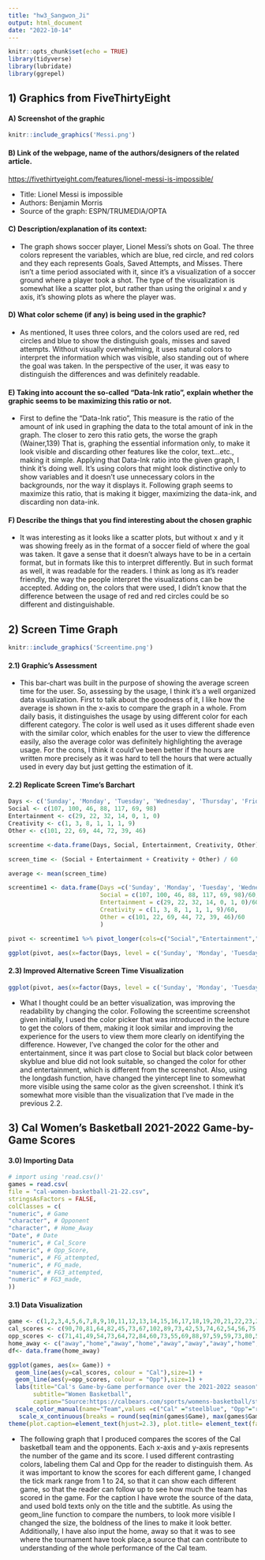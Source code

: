 ```yaml
---
title: "hw3_Sangwon_Ji"
output: html_document
date: "2022-10-14"
---
```


```r
knitr::opts_chunk$set(echo = TRUE)
library(tidyverse)
library(lubridate)
library(ggrepel)
```

## 1) Graphics from FiveThirtyEight

#### A) Screenshot of the graphic

```r
knitr::include_graphics('Messi.png')
```

#### B) Link of the webpage, name of the authors/designers of the related article.

<https://fivethirtyeight.com/features/lionel-messi-is-impossible/> 

- Title: Lionel Messi is impossible 
- Authors: Benjamin Morris 
- Source of the graph: ESPN/TRUMEDIA/OPTA

#### C) Description/explanation of its context:

-   The graph shows soccer player, Lionel Messi's shots on Goal. The three colors represent the variables, which are blue, red circle, and red colors and they each represents Goals, Saved Attempts, and Misses. There isn't a time period associated with it, since it's a visualization of a soccer ground where a player took a shot. The type of the visualization is somewhat like a scatter plot, but rather than using the original x and y axis, it's showing plots as where the player was.

#### D) What color scheme (if any) is being used in the graphic?

-   As mentioned, It uses three colors, and the colors used are red, red circles and blue to show the distinguish goals, misses and saved attempts. Without visually overwhelming, it uses natural colors to interpret the information which was visible, also standing out of where the goal was taken. In the perspective of the user, it was easy to distinguish the differences and was definitely readable.

#### E) Taking into account the so-called "Data-Ink ratio", explain whether the graphic seems to be maximizing this ratio or not.

-   First to define the "Data-Ink ratio", This measure is the ratio of the amount of ink used in graphing the data to the total amount of ink in the graph. The closer to zero this ratio gets, the worse the graph (Wainer,139) That is, graphing the essential information only, to make it look visible and discarding other features like the color, text...etc., making it simple. Applying that Data-Ink ratio into the given graph, I think it's doing well. It's using colors that might look distinctive only to show variables and it doesn't use unnecessary colors in the backgrounds, nor the way it displays it. Following graph seems to maximize this ratio, that is making it bigger, maximizing the data-ink, and discarding non data-ink.

#### F) Describe the things that you find interesting about the chosen graphic

-   It was interesting as it looks like a scatter plots, but without x and y it was showing freely as in the format of a soccer field of where the goal was taken. It gave a sense that it doesn't always have to be in a certain format, but in formats like this to interpret differently. But in such format as well, it was readable for the readers. I think as long as it's reader friendly, the way the people interpret the visualizations can be accepted. Adding on, the colors that were used, I didn't know that the difference between the usage of red and red circles could be so different and distinguishable.

## 2) Screen Time Graph

```r
knitr::include_graphics('Screentime.png')
```

#### 2.1) Graphic's Assessment

-   This bar-chart was built in the purpose of showing the average screen time for the user. So, assessing by the usage, I think it's a well organized data visualization. First to talk about the goodness of it, I like how the average is shown in the x-axis to compare the graph in a whole. From daily basis, it distinguishes the usage by using different color for each different category. The color is well used as it uses different shade even with the similar color, which enables for the user to view the difference easily, also the average color was definitely highlighting the average usage. For the cons, I think it could've been better if the hours are written more precisely as it was hard to tell the hours that were actually used in every day but just getting the estimation of it.

#### 2.2) Replicate Screen Time's Barchart

```r
Days <- c('Sunday', 'Monday', 'Tuesday', 'Wednesday', 'Thursday', 'Friday', 'Saturday')
Social <- c(107, 100, 46, 88, 117, 69, 98)
Entertainment <- c(29, 22, 32, 14, 0, 1, 0)
Creativity <- c(1, 3, 8, 1, 1, 1, 9)
Other <- c(101, 22, 69, 44, 72, 39, 46)

screentime <-data.frame(Days, Social, Entertainment, Creativity, Other)

screen_time <- (Social + Entertainment + Creativity + Other) / 60

average <- mean(screen_time)

screentime1 <- data.frame(Days =c('Sunday', 'Monday', 'Tuesday', 'Wednesday', 'Thursday', 'Friday', 'Saturday'), 
                          Social = c(107, 100, 46, 88, 117, 69, 98)/60,
                          Entertainment = c(29, 22, 32, 14, 0, 1, 0)/60,
                          Creativity = c(1, 3, 8, 1, 1, 1, 9)/60,
                          Other = c(101, 22, 69, 44, 72, 39, 46)/60
                          )

pivot <- screentime1 %>% pivot_longer(cols=c("Social","Entertainment","Creativity","Other"), names_to = "Category", values_to = "Time")

ggplot(pivot, aes(x=factor(Days, level = c('Sunday', 'Monday', 'Tuesday', 'Wednesday', 'Thursday', 'Friday', 'Saturday')), y=Time, fill=Category, width = 0.6)) + geom_col() + geom_bar(stat="identity")+ geom_hline(aes(yintercept= average)) + labs(x="Days", y="Time(Hours)", title = "Daily Average", subtitle="2h 43m", caption = "Creativity = 24min Entertainment = 1h 36m Other = 6h 35m Social = 10h 42m") + theme_dark() + theme(legend.position="bottom", plot.caption= element_text(face="bold", hjust=0.5, size = 11))

```

#### 2.3) Improved Alternative Screen Time Visualization

```r
ggplot(pivot, aes(x=factor(Days, level = c('Sunday', 'Monday', 'Tuesday', 'Wednesday', 'Thursday', 'Friday', 'Saturday')), y=Time, fill=Category, width = 0.6)) + geom_col() + geom_bar(stat="identity")+ geom_hline(aes(yintercept= average), linetype ="longdash", color = "#65cb66") + labs(x="Days", y="Time(Hours)", title = "Daily Average", subtitle="2h 43m", caption = "Creativity = 24min Entertainment = 1h 36m Other = 6h 35m Social = 10h 42m") + theme_dark() +scale_fill_manual("Category", values = c("Creativity"="#f0a43b", "Entertainment"="#3a3a3c", "Other"="#81cffb", "Social"="#3883f6")) + theme(legend.position="bottom", plot.caption= element_text(face="bold", hjust=0.5, size =11))
```

-   What I thought could be an better visualization, was improving the readability by changing the color. Following the screentime screenshot given initially, I used the color picker that was introduced in the lecture to get the colors of them, making it look similar and improving the experience for the users to view them more clearly on identifying the difference. However, I've changed the color for the other and entertainment, since it was part close to Social but black color between skyblue and blue did not look suitable, so changed the color for other and entertainment, which is different from the screenshot. Also, using the longdash function, have changed the yintercept line to somewhat more visible using the same color as the given screenshot. I think it's somewhat more visible than the visualization that I've made in the previous 2.2.

## 3) Cal Women's Basketball 2021-2022 Game-by-Game Scores

#### 3.0) Importing Data

```r
# import using 'read.csv()'
games = read.csv(
file = "cal-women-basketball-21-22.csv",
stringsAsFactors = FALSE,
colClasses = c(
"numeric", # Game
"character", # Opponent
"character", # Home_Away
"Date", # Date
"numeric", # Cal_Score
"numeric", # Opp_Score,
"numeric", # FG_attempted,
"numeric", # FG_made,
"numeric", # FG3_attempted,
"numeric" # FG3_made,
))
```

#### 3.1) Data Visualization

```r
game <- c(1,2,3,4,5,6,7,8,9,10,11,12,13,14,15,16,17,18,19,20,21,22,23,24)
cal_scores <- c(90,70,81,64,82,45,73,67,102,89,73,42,53,74,62,54,56,75,98,47,59,60,67,60)
opp_scores <- c(71,41,49,54,73,64,72,84,60,73,55,69,88,97,59,59,73,80,53,52,68,61,73,66)
home_away <- c("away","home","away","home","away","away","away","home","away","away","away","home","away","home","home","home","away","away","away","home","home","away","away","home")
df<- data.frame(home_away)

ggplot(games, aes(x= Game)) +
  geom_line(aes(y=cal_scores, colour = "Cal"),size=1) +
  geom_line(aes(y=opp_scores, colour = "Opp"),size=1) +
  labs(title="Cal's Game-by-Game performance over the 2021-2022 season", 
       subtitle="Women Basketball", 
       caption="Source:https://calbears.com/sports/womens-basketball/stats/?path=wbball#game",y="scores",color=NULL) +
  scale_color_manual(name="Team",values =c("Cal" ="steelblue", "Opp"="red")) +
   scale_x_continuous(breaks = round(seq(min(games$Game), max(games$Game), by = 1),1))+
theme(plot.caption=element_text(hjust=2.3), plot.title= element_text(face="bold", hjust=1),plot.subtitle=element_text(face="bold")) +annotate(geom="text", x= 1, y=40, label="away", size=1.7) +annotate(geom="text", x= 2, y=40, label="home", size=1.7)+annotate(geom="text", x= 3, y=40, label="away", size=1.7)+annotate(geom="text", x= 4, y=40, label="home", size=1.7)+annotate(geom="text", x= 5:7, y=40, label="away", size=1.7)+annotate(geom="text", x= 8, y=40, label="home", size=1.7)+annotate(geom="text", x= 9:11, y=40, label="away", size=1.7)+annotate(geom="text", x= 12, y=40, label="home", size=1.7)+annotate(geom="text", x= 13, y=40, label="away", size=1.7)+annotate(geom="text", x= 14:16, y=40, label="home", size=1.7)+annotate(geom="text", x= 17:19, y=40, label="away", size=1.7)+annotate(geom="text", x= 20:21, y=40, label="home", size=1.7)+annotate(geom="text", x= 22:23, y=40, label="away", size=1.7)+annotate(geom="text", x= 24, y=40, label="home", size=1.7)
```

-   The following graph that I produced compares the scores of the Cal basketball team and the opponents. Each x-axis and y-axis represents the number of the game and its score. I used different contrasting colors, labeling them Cal and Opp for the reader to distinguish them. As it was important to know the scores for each different game, I changed the tick mark range from 1 to 24, so that it can show each different game, so that the reader can follow up to see how much the team has scored in the game. For the caption I have wrote the source of the data, and used bold texts only on the title and the subtitle. As using the geom_line function to compare the numbers, to look more visible I changed the size, the boldness of the lines to make it look better. Additionally, I have also input the home, away so that it was to see where the tournament have took place,a source that can contribute to understanding of the whole performance of the Cal team.
